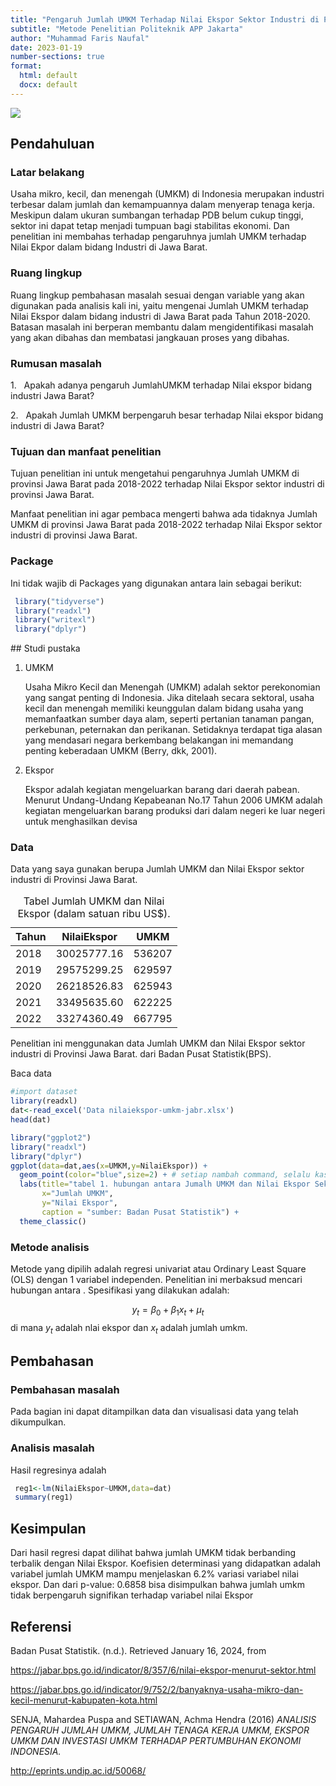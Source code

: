 ---
title: "Pengaruh Jumlah UMKM Terhadap Nilai Ekspor Sektor Industri di Provinsi Jawa Barat"
subtitle: "Metode Penelitian Politeknik APP Jakarta"
author: "Muhammad Faris Naufal"
date: 2023-01-19
number-sections: true
format:
  html: default
  docx: default
---

![](Logo_Politeknik_APP%20(1).png)

## Pendahuluan

### Latar belakang

Usaha mikro, kecil, dan menengah (UMKM) di Indonesia merupakan industri terbesar dalam jumlah dan kemampuannya dalam menyerap tenaga kerja. Meskipun dalam ukuran sumbangan terhadap PDB belum cukup tinggi, sektor ini dapat tetap menjadi tumpuan bagi stabilitas ekonomi. Dan penelitian ini membahas terhadap pengaruhnya jumlah UMKM terhadap Nilai Ekpor dalam bidang Industri di Jawa Barat.

### Ruang lingkup

Ruang lingkup pembahasan masalah sesuai dengan variable yang akan digunakan pada analisis kali ini, yaitu mengenai Jumlah UMKM terhadap Nilai Ekspor dalam bidang industri di Jawa Barat pada Tahun 2018-2020. Batasan masalah ini berperan membantu dalam mengidentifikasi masalah yang akan dibahas dan membatasi jangkauan proses yang dibahas.

### Rumusan masalah

1\.   Apakah adanya pengaruh JumlahUMKM terhadap Nilai ekspor bidang industri Jawa Barat?

2\.   Apakah Jumlah UMKM berpengaruh besar terhadap Nilai ekspor bidang industri di Jawa Barat?

### Tujuan dan manfaat penelitian

Tujuan penelitian ini untuk mengetahui pengaruhnya Jumlah UMKM di provinsi Jawa Barat pada 2018-2022 terhadap Nilai Ekspor sektor industri di provinsi Jawa Barat.

Manfaat penelitian ini agar pembaca mengerti bahwa ada tidaknya Jumlah UMKM di provinsi Jawa Barat pada 2018-2022 terhadap Nilai Ekspor sektor industri di provinsi Jawa Barat.

### Package

Ini tidak wajib di Packages yang digunakan antara lain sebagai berikut:

```{r}
 library("tidyverse")
 library("readxl")
 library("writexl")
 library("dplyr")
```

\## Studi pustaka

1.  UMKM

    Usaha Mikro Kecil dan Menengah (UMKM) adalah sektor perekonomian yang sangat penting di Indonesia. Jika ditelaah secara sektoral, usaha kecil dan menengah memiliki keunggulan dalam bidang usaha yang memanfaatkan sumber daya alam, seperti pertanian tanaman pangan, perkebunan, peternakan dan perikanan. Setidaknya terdapat tiga alasan yang mendasari negara berkembang belakangan ini memandang penting keberadaan UMKM (Berry, dkk, 2001).

2.  Ekspor

    Ekspor adalah kegiatan mengeluarkan barang dari daerah pabean. Menurut Undang-Undang Kepabeanan No.17 Tahun 2006 UMKM adalah kegiatan mengeluarkan barang produksi dari dalam negeri ke luar negeri untuk menghasilkan devisa

### Data

Data yang saya gunakan berupa Jumlah UMKM dan Nilai Ekspor sektor industri di Provinsi Jawa Barat.

| Tahun | NilaiEkspor | UMKM   |
|-------|-------------|--------|
| 2018  | 30025777.16 | 536207 |
| 2019  | 29575299.25 | 629597 |
| 2020  | 26218526.83 | 625943 |
| 2021  | 33495635.60 | 622225 |
| 2022  | 33274360.49 | 667795 |

: Tabel Jumlah UMKM dan Nilai Ekspor (dalam satuan ribu US\$).

Penelitian ini menggunakan data Jumlah UMKM dan Nilai Ekspor sektor industri di Provinsi Jawa Barat. dari Badan Pusat Statistik(BPS).

Baca data

```{r}
#import dataset
library(readxl)
dat<-read_excel('Data nilaiekspor-umkm-jabr.xlsx')
head(dat)
```

```{r}
library("ggplot2")
library("readxl")
library("dplyr")
ggplot(data=dat,aes(x=UMKM,y=NilaiEkspor)) +
  geom_point(color="blue",size=2) + # setiap nambah command, selalu kasih tanda +
  labs(title="tabel 1. hubungan antara Jumalh UMKM dan Nilai Ekspor Sektor Industri di Jawa Barat",
       x="Jumlah UMKM",
       y="Nilai Ekspor",
       caption = "sumber: Badan Pusat Statistik") +
  theme_classic()
```

### Metode analisis

Metode yang dipilih adalah regresi univariat atau Ordinary Least Square (OLS) dengan 1 variabel independen. Penelitian ini merbaksud mencari hubungan antara . Spesifikasi yang dilakukan adalah:

$$
y_{t}=\beta_0 + \beta_1 x_t+\mu_t
$$ di mana $y_t$ adalah nlai ekspor dan $x_t$ adalah jumlah umkm.

## Pembahasan

### Pembahasan masalah

Pada bagian ini dapat ditampilkan data dan visualisasi data yang telah dikumpulkan.

### Analisis masalah

Hasil regresinya adalah

```{r}
 reg1<-lm(NilaiEkspor~UMKM,data=dat)
 summary(reg1)
```

## Kesimpulan

Dari hasil regresi dapat dilihat bahwa jumlah UMKM tidak berbanding terbalik dengan Nilai Ekspor. Koefisien determinasi yang didapatkan adalah variabel jumlah UMKM mampu menjelaskan 6.2% variasi variabel nilai ekspor. Dan dari p-value: 0.6858 bisa disimpulkan bahwa jumlah umkm tidak berpengaruh signifikan terhadap variabel nilai Ekspor

## Referensi

Badan Pusat Statistik. (n.d.). Retrieved January 16, 2024, from

<https://jabar.bps.go.id/indicator/8/357/6/nilai-ekspor-menurut-sektor.html>

<https://jabar.bps.go.id/indicator/9/752/2/banyaknya-usaha-mikro-dan-kecil-menurut-kabupaten-kota.html>

SENJA, Mahardea Puspa and SETIAWAN, Achma Hendra (2016) *ANALISIS PENGARUH JUMLAH UMKM, JUMLAH TENAGA KERJA UMKM, EKSPOR UMKM DAN INVESTASI UMKM TERHADAP PERTUMBUHAN EKONOMI INDONESIA.*

<http://eprints.undip.ac.id/50068/>
